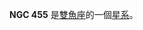 {{NGCInfoBox|NGCID=NGC 455|發現者=阿爾伯特·馬爾夫|發現日期=1864年10月27日|其他編號=UGC 815, MCG 1-4-11,ZWG 411.15|曆元=J2000.0|赤經=1時15分57.6秒
|赤緯=5°10'42"
|星座=雙魚座|星體=星系|星等=12.6|表面亮度=13.4|藍等=13.6}}

'''NGC 455''' 是[[雙魚座|雙魚座]]的一個[[星系|星系]]。

{{NGCReference|455}}
{{Catalogs|NGC=455}}

{{Galaxy-stub}}